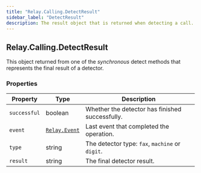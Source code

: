 ```yaml
---
title: "Relay.Calling.DetectResult"
sidebar_label: "DetectResult"
description: The result object that is returned when detecting a call.
---
```


[relay-event]: /sdks/reference/realtime-sdk/v2/sdks/python/event

## Relay.Calling.DetectResult

This object returned from one of the _synchronous_ detect methods that represents the final result of a detector.

### Properties

| Property | Type | Description |
| -------- | ---- | ----------- |
| `successful` | boolean | Whether the detector has finished successfully. |
| `event` | [`Relay.Event`][relay-event] | Last event that completed the operation. |
| `type` | string | The detector type: `fax`, `machine` or `digit`. |
| `result` | string | The final detector result. |